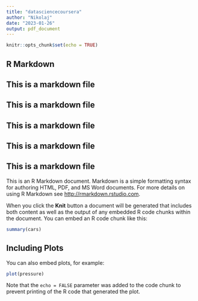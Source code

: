 ```yaml
---
title: "datasciencecoursera"
author: "Nikolaj"
date: "2023-01-26"
output: pdf_document
---
```


```r
knitr::opts_chunk$set(echo = TRUE)
```

## R Markdown

## This is a markdown file
## This is a markdown file
## This is a markdown file
## This is a markdown file
## This is a markdown file

This is an R Markdown document. Markdown is a simple formatting syntax for authoring HTML, PDF, and MS Word documents. For more details on using R Markdown see <http://rmarkdown.rstudio.com>.

When you click the **Knit** button a document will be generated that includes both content as well as the output of any embedded R code chunks within the document. You can embed an R code chunk like this:

```r
summary(cars)
```

## Including Plots

You can also embed plots, for example:

```r
plot(pressure)
```

Note that the `echo = FALSE` parameter was added to the code chunk to prevent printing of the R code that generated the plot.
